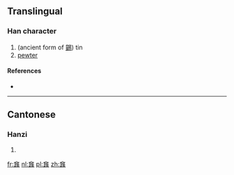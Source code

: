 ==Translingual==

===Han character===
{{Han char|rn=9|rad=人|as=24|sn=26|four=|canj=人尸尸人 (OSSO)}}

# (ancient form of [[錫]]) tin
# [[pewter]]

====References====
* {{Han ref|kx=0122.120|uh=34AA|ud=13482}}

----

==Cantonese==

===Hanzi===
{{yue-hanzi|jyut=|y=sek3}}

# {{defn|Cantonese|sort=人24}}

[[fr:㒪]]
[[nl:㒪]]
[[pl:㒪]]
[[zh:㒪]]